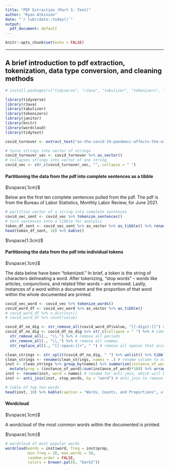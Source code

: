 ```yaml
---
title: "PDF Extraction (Part 1: Text)"
author: "Ryan Atkinson"
date: "`r lubridate::today()`"
output:
  pdf_document: default
---
```

```r
knitr::opts_chunk$set(echo = FALSE)
```
***
## A brief introduction to pdf extraction, tokenization, data type conversion, and cleaning methods

```r
# install.packages(c("tidyverse", "rJava", "tabulizer", "tokenizers", "janitor", "knitr", "wordcloud"))

library(tidyverse)
library(rJava)
library(tabulizer)
library(tokenizers)
library(janitor)
library(knitr)
library(wordcloud)
library(tidytext)
```


```r
covid_turnover <- extract_text("as-the-covid-19-pandemic-affects-the-nation-hires-and-turnover-reach-record-highs-in-2020.pdf")
```

```r
# turns strings into vector of strings
covid_turnover_vec <- covid_turnover %>% as_vector()
# collapses strings into vector of one string
covid_vec <- str_c(covid_turnover_vec, "", collapse = " ")
```

#### Partitioning the data from the pdf into complete sentences as a tibble

$\vspace{.1cm}$

Below are the first ten complete sentences pulled from the pdf. 
The pdf is from the Bureau of Labor Statistics, Monthly Labor Review, for June 2021.

```r
# partition vector of a string into complete sentences
covid_vec_sent <- covid_vec %>% tokenize_sentences()
# turn sentences into a tibble for analysis
token_df_sent <- covid_vec_sent %>% as_vector %>% as_tibble() %>% rename(., sentences = value)
head(token_df_sent, 10) %>% kable()
```
$\vspace{1.3cm}$

#### Partitioning the data from the pdf into individual tokens

$\vspace{.1cm}$

The data below have been "tokenized." In brief, a token is the string of characters delineating a word.
After tokenizing, "stop words" -- words like articles, conjunctions, and related filler words -- are removed.
Lastly, instances of a word within a document and the proportion of that word within the whole documented are printed.


```r
covid_vec_word <- covid_vec %>% tokenize_words()
covid_word_df <- covid_vec_word %>% as_vector %>% as_tibble()
# covid_word_df %>% n_distinct()
# covid_word_df %>% count(value)               
```

```r
covid_df_no_dig <- str_remove_all(covid_word_df$value, "[[:digit:]]") # takes a digit that occurs at least once or more
covid_df_no_dig <- covid_df_no_dig %>% str_c(collapse = " ") %>% # take character vector, collapse by space
  str_remove_all(., "\\.") %>% # remove all periods
  str_remove_all(., "\\,") %>% # remove all commas
  str_replace_all(., "[[:space:]]+", " ") # remove all spaces that occur once or more

clean_strings <- str_split(covid_df_no_dig, " ") %>% unlist() %>% tibble() # convert to tibble
clean_strings <- rename(clean_strings, names = .) # rename column to names
inst <- clean_strings %>% group_by(names) %>% summarize(instance_of_word = n()) %>% # get number of instances word appears
  mutate(prop = (instance_of_word)/sum(instance_of_word)*100) %>% arrange(desc(prop)) # get proportion of word
inst <- rename(inst, word = names) # rename for anti-join, which will be used to remove stop_words
inst <- anti_join(inst, stop_words, by = "word") # anti_join to remove stop_words

# table of top ten words
head(inst, 10) %>% kable(caption = "Words, Counts, and Proportions", align = "c")
```
#### Wordcloud

$\vspace{.1cm}$

A wordcloud of the most common words within the documented is printed.

$\vspace{.1cm}$

```r
# wordcloud of most popular words
wordcloud(words = inst$word, freq = inst$prop, 
          min.freq = 20, max.words = 50, 
          random.order = FALSE,
          colors = brewer.pal(8, "Dark2"))

```
